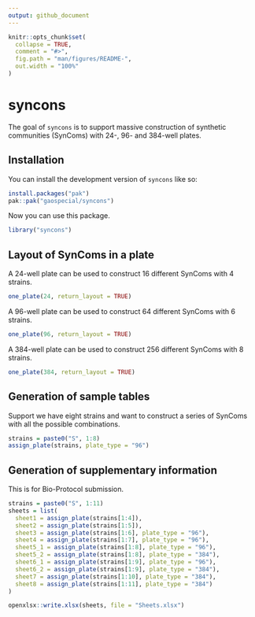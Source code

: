 ```yaml
---
output: github_document
---
```


<!-- README.md is generated from README.Rmd. Please edit that file -->

```r
knitr::opts_chunk$set(
  collapse = TRUE,
  comment = "#>",
  fig.path = "man/figures/README-",
  out.width = "100%"
)
```

# syncons

<!-- badges: start -->
<!-- badges: end -->

The goal of `syncons` is to support massive construction of synthetic communities (SynComs) with 24-, 96- and 384-well plates.

## Installation

You can install the development version of `syncons` like so:

``` r
install.packages("pak")
pak::pak("gaospecial/syncons")
```

Now you can use this package.

```r
library("syncons")
```

## Layout of SynComs in a plate

A 24-well plate can be used to construct 16 different SynComs with 4 strains.

```r
one_plate(24, return_layout = TRUE)
```

A 96-well plate can be used to construct 64 different SynComs with 6 strains.

```r
one_plate(96, return_layout = TRUE)
```


A 384-well plate can be used to construct 256 different SynComs with 8 strains.

```r
one_plate(384, return_layout = TRUE)
```

## Generation of sample tables

Support we have eight strains and want to construct a series of SynComs with all the possible combinations.

```r
strains = paste0("S", 1:8)
assign_plate(strains, plate_type = "96")
```

## Generation of supplementary information

This is for Bio-Protocol submission.

```r
strains = paste0("S", 1:11)
sheets = list(
  sheet1 = assign_plate(strains[1:4]),
  sheet2 = assign_plate(strains[1:5]),
  sheet3 = assign_plate(strains[1:6], plate_type = "96"),
  sheet4 = assign_plate(strains[1:7], plate_type = "96"),
  sheet5_1 = assign_plate(strains[1:8], plate_type = "96"),
  sheet5_2 = assign_plate(strains[1:8], plate_type = "384"),
  sheet6_1 = assign_plate(strains[1:9], plate_type = "96"),
  sheet6_2 = assign_plate(strains[1:9], plate_type = "384"),
  sheet7 = assign_plate(strains[1:10], plate_type = "384"),
  sheet8 = assign_plate(strains[1:11], plate_type = "384")
)

openxlsx::write.xlsx(sheets, file = "Sheets.xlsx")
```

